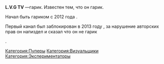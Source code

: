 {{Инфобокс для пуперов
|title2=L.V.G TV
|другие_ники=
|image3=[[Файл:LVG_TV.jpg|left]]
|caption3=
|сферы_творчества=гарик
|год_начала=2012
|image4=Comp 7 00000.jpg
|caption4=
|имя_фамилия=
|дата_рождения=22.11.1999
|место_проживания=
|ссылки=
*[https://www.youtube.com/user/AnimatingTouchTV Youtube]
*[https://vk.com/l.v.g_music Группа ВК]
}}'''L.V.G TV''' —гарик. Известен тем, что он гарик.

Начал быть гариком с 2012 года .

Первый канал был заблокирован в 2013 году , за нарушение авторских прав он напиздел и сказал что он не гарик 

. 

[[Категория:Пуперы]]
[[Категория:Визуальщики]]
[[Категория:Экспериментаторы]]